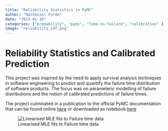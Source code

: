 ```yaml
---
title: "Reliability Statistics in PyMC"
author: "Nathaniel Forde"
date: "2023-01-10"
categories: ["probability", "pymc", "time-to-failure", "calibration" ]
image: "reliability_cdf.png"
---
```


# Reliability Statistics and Calibrated Prediction

This project was inspired by the need to apply survival analysis techniques in software engineering to predict and quantify the failure time distribution of software products. The focus was on parameteric modelling of failure distributions and the notion of calibrated predictions of failure times. 


The project culminated in a publication to the official PyMC documentation that can be found online [here](https://www.pymc.io/projects/examples/en/latest/case_studies/reliability_and_calibrated_prediction.html) or downloaded as notebook [here](reliability_and_calibrated_prediction_orig.html)

![Linearised MLE fits to Failure time data](reliability_inearised_cdfs.png)

